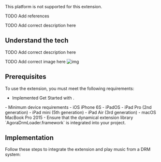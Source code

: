 

<PlatformWrapper notAllowed="ios">
<PlatformWrapper notAllowed="macos">
This platform is not supported for this extension.
</PlatformWrapper>
</PlatformWrapper>


<PlatformWrapper notAllowed="android">
<PlatformWrapper notAllowed="web">
<PlatformWrapper notAllowed="flutter">
<PlatformWrapper notAllowed="react-native">
<PlatformWrapper notAllowed="electron">
<PlatformWrapper notAllowed="unity">
<PlatformWrapper notAllowed="windows">

TODO Add references

TODO Add correct description here


## Understand the tech

TODO Add correct description here

TODO Add correct image here
![img](/images/video-sdk/extension-callflow.svg)

## Prerequisites

To use the <Vg k="RTEE_DRM" /> extension, you must meet the following requirements:

- Implemented <Link to="../get-started/get-started-sdk">Get Started with <Vpd k="NAME"/></Link>.
<PlatformWrapper platform="ios">
- Minimum device requirements
    - iOS iPhone 6S
    - iPadOS
    - iPad Pro (2nd generation)
    - iPad mini (5th generation)
    - iPad Air (3rd generation)
    - macOS MacBook Pro 2015
- Ensure that the dynamical extension library `AgoraDrmLoader.framework` is integrated into your project.

</PlatformWrapper>

## Implementation

Follow these steps to integrate the <Vg k="RTEE_DRM" /> extension and play music from a DRM system:

<ProjectImplement />



</PlatformWrapper>
</PlatformWrapper>
</PlatformWrapper>
</PlatformWrapper>
</PlatformWrapper>
</PlatformWrapper>
</PlatformWrapper>
